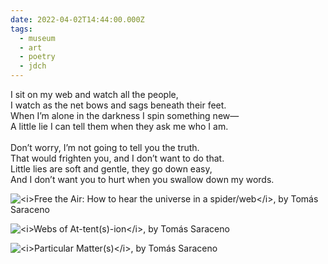```yaml
---
date: 2022-04-02T14:44:00.000Z
tags:
  - museum
  - art
  - poetry
  - jdch
---
```

I sit on my web and watch all the people,<br/>
I watch as the net bows and sags beneath their feet.<br/>
When I’m alone in the darkness I spin something new—<br/>
A little lie I can tell them when they ask me who I am.<br/><br/>
Don’t worry, I’m not going to tell you the truth.<br/>
That would frighten you, and I don’t want to do that.<br/>
Little lies are soft and gentle, they go down easy,<br/>
And I don’t want you to hurt when you swallow down my words.

![](../../assets/art/20220402-IMG_1374.jpg "<i>Free the Air: How to hear the universe in a spider/web</i>, by Tomás Saraceno")

![](../../assets/art/20220402-IMG_1398.jpg "<i>Webs of At-tent(s)-ion</i>, by Tomás Saraceno")

![](../../assets/art/20220402-IMG_1414.jpg "<i>Particular Matter(s)</i>, by Tomás Saraceno")